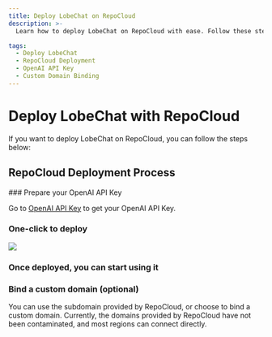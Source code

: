 ```yaml
---
title: Deploy LobeChat on RepoCloud
description: >-
  Learn how to deploy LobeChat on RepoCloud with ease. Follow these steps to prepare your OpenAI API Key, deploy the application, and start using it. Optional: Bind a custom domain for a personalized touch.

tags:
  - Deploy LobeChat
  - RepoCloud Deployment
  - OpenAI API Key
  - Custom Domain Binding
---
```


# Deploy LobeChat with RepoCloud

If you want to deploy LobeChat on RepoCloud, you can follow the steps below:

## RepoCloud Deployment Process

<Steps>
  ### Prepare your OpenAI API Key

  Go to [OpenAI API Key](https://platform.openai.com/account/api-keys) to get your OpenAI API Key.

  ### One-click to deploy

  [![][deploy-button-image]][deploy-link]

  ### Once deployed, you can start using it

  ### Bind a custom domain (optional)

  You can use the subdomain provided by RepoCloud, or choose to bind a custom domain. Currently, the domains provided by RepoCloud have not been contaminated, and most regions can connect directly.
</Steps>

[deploy-button-image]: https://d16t0pc4846x52.cloudfront.net/deploy.svg
[deploy-link]: https://repocloud.io/details/?app_id=248
